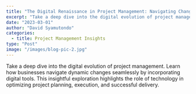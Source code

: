 ```yaml
---
title: "The Digital Renaissance in Project Management: Navigating Change Seamlessly."
excerpt: "Take a deep dive into the digital evolution of project management."
date: "2023-03-01"
author: "David Syamutondo"
categories:
  - title: Project Management Insights
type: "Post"
image: "/images/blog-pic-2.jpg"
---
```

Take a deep dive into the digital evolution of project management. 
Learn how businesses navigate dynamic changes seamlessly by incorporating digital tools. 
This insightful exploration highlights the role of technology in optimizing project planning, execution, and successful delivery.